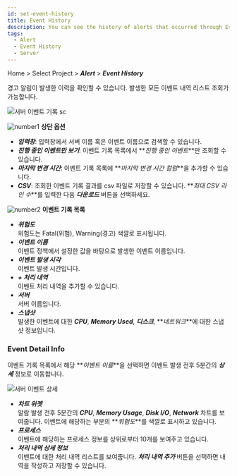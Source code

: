 ```yaml
---
id: set-event-history
title: Event History
description: You can see the history of alerts that occurred through Event History.
tags:
  - Alert
  - Event History
  - Server
---
```


<!-- 내용 확인 필요 -->

<!-- 특히 이벤트 상세 정보 탭 -->

Home > Select Project > **_Alert_** > **_Event History_**

경고 알림이 발생한 이력을 확인할 수 있습니다. 발생한 모든 이벤트 내역 리스트 조회가 가능합니다. 

![서버 이벤트 기록 sc](/img/event-history-server.png)

![number1](/img/number-01.png) **상단 옵션**

-   **_입력창_**: 입력창에서 서버 이름 혹은 이벤트 이름으로 검색할 수 있습니다.
-   **_진행 중인 이벤트만 보기_**: 이벤트 기록 목록에서 **_진행 중인 이벤트_**만 조회할 수 있습니다.
-   **_마지막 변경 시간_**: 이벤트 기록 목록에 **_마지막 변경 시간 컬럼_**을 추가할 수 있습니다.
-   **_CSV_**: 조회한 이벤트 기록 결과를 csv 파일로 저장할 수 있습니다. **_최대 CSV 라인 수_**를 입력한 다음 **_다운로드_** 버튼을 선택하세요.

![number2](/img/number-02.png) **이벤트 기록 목록**

-   **_위험도_**\
      위험도는 <span class='vslow'>Fatal</span>(위험), <span class='slow'>Warning</span>(경고) 색깔로 표시됩니다.
-   **_이벤트 이름_**\
      이벤트 정책에서 설정한 값을 바탕으로 발생한 이벤트 이름입니다.
-   **_이벤트 발생 시각_**\
      이벤트 발생 시간입니다.
-   **_+ 처리 내역_**\
      이벤트 처리 내역을 추가할 수 있습니다.
-   **_서버_**\
      서버 이름입니다. 
-   **_스냅샷_**\
      발생한 이벤트에 대한 **_CPU_**, **_Memory Used_**, **_디스크_**, **_네트워크_**에 대한 스냅샷 정보입니다. 

### Event Detail Info

이벤트 기록 목록에서 해당 **_이벤트 이름_**을 선택하면 이벤트 발생 전후 5분간의 **_상세_** 정보로 이동합니다.

![서버 이벤트 상세](/img/server-event-detail.png)

-   **_차트 위젯_**<br/>
      알람 발생 전후 5분간의 **_CPU_**, **_Memory Usage_**, **_Disk I/O_**, **_Network_** 차트를 보여줍니다. 이벤트에 해당하는 부분의 **_위험도_**를 색깔로 표시하고 있습니다.
-   **_프로세스_**<br/>
      이벤트에 해당하는 프로세스 정보를 상위로부터 10개를 보여주고 있습니다. 
-   **_처리 내역 상세 정보_**<br/>
      이벤트에 대한 처리 내역 리스트를 보여줍니다. **_처리 내역 추가_** 버튼을 선택하면 내역을 작성하고 저장할 수 있습니다.

<!-- 
![이벤트 기록 - 서버](https://img.whatap.io/media/images/server_event_list_iddZR2Z.png) 
![이벤트 기록 - 서버 - 이벤트 상세 정보](https://img.whatap.io/media/images/Screenshot_2021-03-17_Server_Monitoring.png)
-->

<!-- 사장 기능인지 확인 필요..삭제.. 프로세스에서  View all 링크를 선택하면 모든 프로세스 정보를 확인할 수 있습니다. -->

<!-- 

* ***발생 시간***  
    이벤트 발생 시간입니다.
* ***위험도***  
    위험도는 <span class='vslow'>Fatal</span>(위험), <span class='slow'>Warning</span>(경고)로 표시됩니다.
* ***서버명***  
    서버 이름입니다. 
* ***설명***  
    이벤트 정책에서 설정한 값을 바탕으로 발생한 이벤트 설명입니다.
* ***스냅샷***  
    발생한 이벤트에 대한 CPU, Memory, Disk, Network에 대한 스냅샷 정보입니다.      
* ***현재 상태***  
    해당 이벤트의 현재 상태입니다.
* ***처리 내역***  
    이벤트에 대한 처리 내역입니다.   

-->
